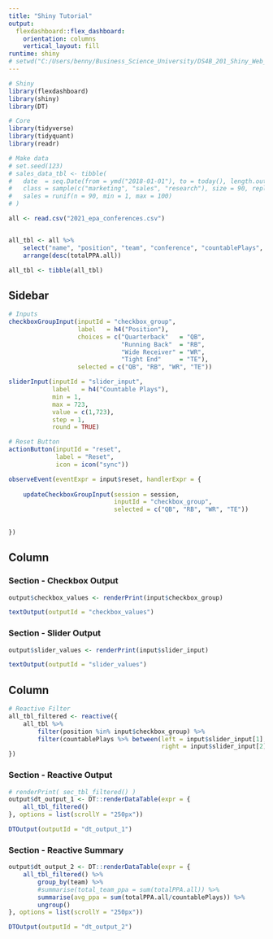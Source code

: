 ---
title: "Shiny Tutorial"
output: 
  flexdashboard::flex_dashboard:
    orientation: columns
    vertical_layout: fill
runtime: shiny
# setwd("C:/Users/benny/Business_Science_University/DS4B_201_Shiny_Web_Apps/DS4B_102_R_Shiny_Apps_1/03_sales_dashboard_shiny")
---

```{r setup, include=FALSE}
# Shiny
library(flexdashboard)
library(shiny)
library(DT)

# Core
library(tidyverse)
library(tidyquant)
library(readr)
```

```{r}
# Make data
# set.seed(123)
# sales_data_tbl <- tibble(
#   date  = seq.Date(from = ymd("2018-01-01"), to = today(), length.out = 90),
#   class = sample(c("marketing", "sales", "research"), size = 90, replace = TRUE),
#   sales = runif(n = 90, min = 1, max = 100)
# )

all <- read.csv("2021_epa_conferences.csv")


all_tbl <- all %>%
    select("name", "position", "team", "conference", "countablePlays", "totalPPA.all") %>%
    arrange(desc(totalPPA.all))

all_tbl <- tibble(all_tbl)
```




Sidebar {.sidebar}
------------------------

```{r}
# Inputs
checkboxGroupInput(inputId = "checkbox_group",
                   label   = h4("Position"),
                   choices = c("Quarterback"   = "QB",
                               "Running Back"  = "RB",
                               "Wide Receiver" = "WR",
                               "Tight End"     = "TE"),
                   selected = c("QB", "RB", "WR", "TE"))
```


```{r}
sliderInput(inputId = "slider_input",
            label   = h4("Countable Plays"),
            min = 1,
            max = 723,
            value = c(1,723),
            step = 1,
            round = TRUE)

```

```{r}
# Reset Button
actionButton(inputId = "reset",
             label = "Reset",
             icon = icon("sync"))

observeEvent(eventExpr = input$reset, handlerExpr = {
    
    updateCheckboxGroupInput(session = session,
                             inputId = "checkbox_group",
                             selected = c("QB", "RB", "WR", "TE"))
    
    
})
```


Column {data-width=500}
-----------------------

### Section - Checkbox Output

```{r}
output$checkbox_values <- renderPrint(input$checkbox_group)

textOutput(outputId = "checkbox_values")
```

### Section - Slider Output

```{r}
output$slider_values <- renderPrint(input$slider_input)

textOutput(outputId = "slider_values")

```


Column {data-width=750}
-----------------------

```{r}
# Reactive Filter
all_tbl_filtered <- reactive({
    all_tbl %>%
        filter(position %in% input$checkbox_group) %>% 
        filter(countablePlays %>% between(left = input$slider_input[1],
                                          right = input$slider_input[2]))
})

```


### Section - Reactive Output

```{r}
# renderPrint( sec_tbl_filtered() )
output$dt_output_1 <- DT::renderDataTable(expr = {
    all_tbl_filtered()
}, options = list(scrollY = "250px"))

DTOutput(outputId = "dt_output_1")
```


### Section - Reactive Summary

```{r}
output$dt_output_2 <- DT::renderDataTable(expr = {
    all_tbl_filtered() %>% 
        group_by(team) %>%
        #summarise(total_team_ppa = sum(totalPPA.all)) %>%
        summarise(avg_ppa = sum(totalPPA.all/countablePlays)) %>% 
        ungroup()
}, options = list(scrollY = "250px"))

DTOutput(outputId = "dt_output_2")
```

